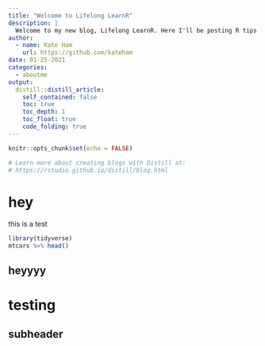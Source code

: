 ```yaml
---
title: "Welcome to Lifelong LearnR"
description: |
  Welcome to my new blog, Lifelong LearnR. Here I'll be posting R tips about tidying, wrangling, and cleaning for future me (or anyone else) to reference.
author:
  - name: Kate Ham
    url: https://github.com/kateham
date: 01-25-2021
categories:
  - aboutme
output:
  distill::distill_article:
    self_contained: false
    toc: true
    toc_depth: 1
    toc_float: true
    code_folding: true
---
```


```r
knitr::opts_chunk$set(echo = FALSE)

# Learn more about creating blogs with Distill at:
# https://rstudio.github.io/distill/blog.html

```

# hey
this is a test
```r
library(tidyverse)
mtcars %>% head()
```


## heyyyy

# testing

## subheader


